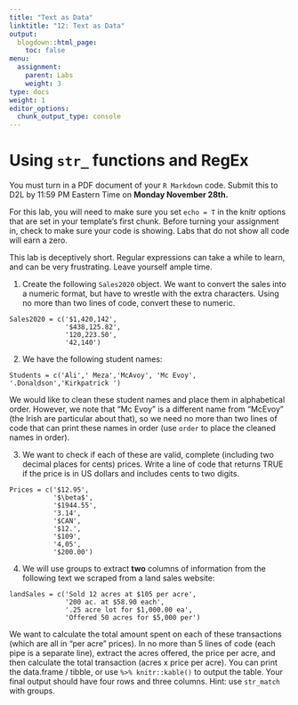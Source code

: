 ```yaml
---
title: "Text as Data"
linktitle: "12: Text as Data"
output:
  blogdown::html_page:
    toc: false
menu:
  assignment:
    parent: Labs
    weight: 3
type: docs
weight: 1
editor_options:
  chunk_output_type: console
---
```


<!-- Updated 8.30.22 -->

# Using `str_` functions and RegEx


::: fyi

You must turn in a PDF document of your `R Markdown` code. Submit this to D2L by 11:59 PM Eastern Time on **Monday November 28th.**

:::


For this lab, you will need to make sure you set `echo = T` in the knitr options that are set in your template's first chunk. Before turning your assignment in, check to make sure your code is showing. Labs that do not show all code will earn a zero.


This lab is deceptively short. Regular expressions can take a while to learn, and can be very frustrating. Leave yourself ample time.



:::fyi


1. Create the following `Sales2020` object. We want to convert the sales into a numeric format, but have to wrestle with the extra characters. Using no more than two lines of code, convert these to numeric.

```
Sales2020 = c('$1,420,142',
              '$438,125.82',
              '120,223.50',
              '42,140')
```


2. We have the following student names:

```
Students = c('Ali',' Meza','McAvoy', 'Mc Evoy', '.Donaldson','Kirkpatrick ')
```
We would like to clean these student names and place them in alphabetical order. However, we note that "Mc Evoy" is a different name from "McEvoy" (the Irish are particular about that), so we need no more than two lines of code that can print these names in order (use `order` to place the cleaned names in order).



3. We want to check if each of these are valid, complete (including two decimal places for cents) prices. Write a line of code that returns TRUE if the price is in US dollars and includes cents to two digits.

```
Prices = c('$12.95',
           '$\beta$',
           '$1944.55',
           '3.14',
           '$CAN',
           '$12.',
           '$109',
           '4,05',
           '$200.00')
```



4. We will use groups to extract **two** columns of information from the following text we scraped from a land sales website:

```
landSales = c('Sold 12 acres at $105 per acre',
              '200 ac. at $58.90 each',
              '.25 acre lot for $1,000.00 ea',
              'Offered 50 acres for $5,000 per')
```

We want to calculate the total amount spent on each of these transactions (which are all in "per acre" prices). In no more than 5 lines of code (each pipe is a separate line), extract the acres offered, the price per acre, and then calculate the total transaction (acres x price per acre). You can print the data.frame / tibble, or use `%>% knitr::kable()` to output the table. Your final output should have four rows and three columns. Hint: use `str_match` with groups.

:::

